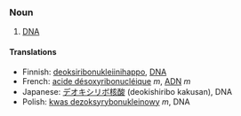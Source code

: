 ===Noun===
#[[DNA]]

====Translations====
*Finnish: [[deoksiribonukleiinihappo]], [[DNA]]
*French: [[acide désoxyribonucléique]] ''m'', [[ADN]] ''m''
*Japanese: [[デオキシリボ核酸]] (deokishiribo kakusan), DNA
*Polish: [[kwas dezoksyrybonukleinowy]] ''m'', DNA